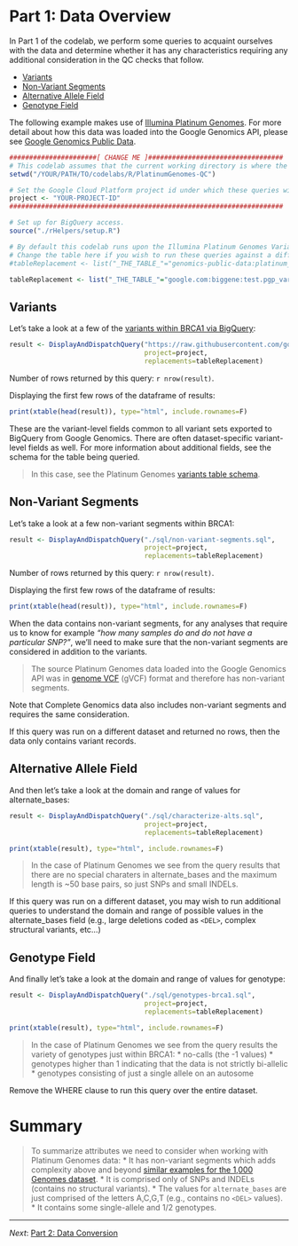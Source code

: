 <!-- R Markdown Documentation, DO NOT EDIT THE PLAIN MARKDOWN VERSION OF THIS FILE -->

<!-- Copyright 2015 Google Inc. All rights reserved. -->

<!-- Licensed under the Apache License, Version 2.0 (the "License"); -->
<!-- you may not use this file except in compliance with the License. -->
<!-- You may obtain a copy of the License at -->

<!--     http://www.apache.org/licenses/LICENSE-2.0 -->

<!-- Unless required by applicable law or agreed to in writing, software -->
<!-- distributed under the License is distributed on an "AS IS" BASIS, -->
<!-- WITHOUT WARRANTIES OR CONDITIONS OF ANY KIND, either express or implied. -->
<!-- See the License for the specific language governing permissions and -->
<!-- limitations under the License. -->

# Part 1: Data Overview

In Part 1 of the codelab, we perform some queries to acquaint ourselves with the data and determine whether it has any characteristics requiring any additional consideration in the QC checks that follow.

* [Variants](#variants)
* [Non-Variant Segments](#non-variant-segments)
* [Alternative Allele Field](#alternative-allele-field)
* [Genotype Field](#genotype-field)

The following example makes use of [Illumina Platinum Genomes](http://www.illumina.com/platinumgenomes/).  For more detail about how this data was loaded into the Google Genomics API, please see [Google Genomics Public Data](https://cloud.google.com/genomics/data/platinum-genomes).

```r
######################[ CHANGE ME ]##################################
# This codelab assumes that the current working directory is where the Rmd file resides.
setwd("/YOUR/PATH/TO/codelabs/R/PlatinumGenomes-QC")

# Set the Google Cloud Platform project id under which these queries will run.
project <- "YOUR-PROJECT-ID"
#####################################################################
```

```r
# Set up for BigQuery access.
source("./rHelpers/setup.R")
```

```r
# By default this codelab runs upon the Illumina Platinum Genomes Variants.
# Change the table here if you wish to run these queries against a different table.
#tableReplacement <- list("_THE_TABLE_"="genomics-public-data:platinum_genomes.variants")

tableReplacement <- list("_THE_TABLE_"="google.com:biggene:test.pgp_variants_20150205")
```

## Variants

Let's take a look at a few of the [variants within BRCA1 via BigQuery](https://github.com/googlegenomics/getting-started-bigquery/blob/master/RMarkdown/literate-programming-demo.md#data-visualization):
```r
result <- DisplayAndDispatchQuery("https://raw.githubusercontent.com/googlegenomics/getting-started-bigquery/master/sql/variant-level-data-for-brca1.sql",
                                  project=project,
                                  replacements=tableReplacement)
```
Number of rows returned by this query: `r nrow(result)`.

Displaying the first few rows of the dataframe of results:
```r
print(xtable(head(result)), type="html", include.rownames=F)
```

These are the variant-level fields common to all variant sets exported to BigQuery from Google Genomics.  There are often dataset-specific variant-level fields as well.  For more information about additional fields, see the schema for the table being queried.  

> In this case, see the Platinum Genomes [variants table schema](https://bigquery.cloud.google.com/table/genomics-public-data:platinum_genomes.variants).

## Non-Variant Segments

Let's take a look at a few non-variant segments within BRCA1:
```r
result <- DisplayAndDispatchQuery("./sql/non-variant-segments.sql",
                                  project=project,
                                  replacements=tableReplacement)
```
Number of rows returned by this query: `r nrow(result)`.

Displaying the first few rows of the dataframe of results:
```r
print(xtable(head(result)), type="html", include.rownames=F)
```

When the data contains non-variant segments, for any analyses that require us to know for example _"how many samples do and do not have a particular SNP?"_, we'll need to make sure that the non-variant segments are considered in addition to the variants.

> The source Platinum Genomes data loaded into the Google Genomics API was in [genome VCF](https://sites.google.com/site/gvcftools/home/about-gvcf/gvcf-conventions) (gVCF) format and therefore has non-variant segments.  

Note that Complete Genomics data also includes non-variant segments and requires the same consideration.

If this query was run on a different dataset and returned no rows, then the data only contains variant records.

## Alternative Allele Field

And then let's take a look at the domain and range of values for alternate_bases:
```r
result <- DisplayAndDispatchQuery("./sql/characterize-alts.sql",
                                  project=project,
                                  replacements=tableReplacement)
```

```r
print(xtable(result), type="html", include.rownames=F)
```

> In the case of Platinum Genomes we see from the query results that there are no special charaters in alternate_bases and the maximum length is ~50 base pairs, so just SNPs and small INDELs.

If this query was run on a different dataset, you may wish to run additional queries to understand the domain and range of possible values in the alternate_bases field (e.g., large deletions coded as `<DEL>`, complex structural variants, etc...)

## Genotype Field

And finally let's take a look at the domain and range of values for genotype:
```r
result <- DisplayAndDispatchQuery("./sql/genotypes-brca1.sql",
                                  project=project,
                                  replacements=tableReplacement)
```

```r
print(xtable(result), type="html", include.rownames=F)
```

> In the case of Platinum Genomes we see from the query results the variety of genotypes just within BRCA1:
* no-calls (the -1 values)
* genotypes higher than 1 indicating that the data is not strictly bi-allelic
* genotypes consisting of just a single allele on an autosome

Remove the WHERE clause to run this query over the entire dataset.

# Summary

> To summarize attributes we need to consider when working with Platinum Genomes data:
> * It has non-variant segments which adds complexity above and beyond [similar examples for the 1,000 Genomes dataset](https://github.com/googlegenomics/bigquery-examples/blob/master/1000genomes/sql/README.md).
> * It is comprised only of SNPs and INDELs (contains no structural variants).
> * The values for `alternate_bases` are just comprised of the letters A,C,G,T (e.g., contains no `<DEL>` values).
> * It contains some single-allele and 1/2 genotypes.

--------------------------------------------------------
_Next_: [Part 2: Data Conversion](./Data-Conversion.md)
